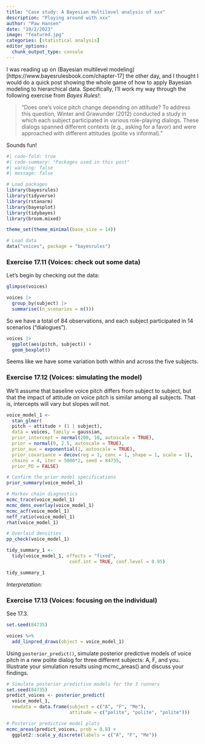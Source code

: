 ```yaml
---
title: "Case study: A Bayesian multilevel analysis of xxx"
description: "Playing around with xxx"
author: "Paw Hansen"
date: "10/2/2023"
image: "featured.jpg"
categories: [statistical analysis]
editor_options: 
  chunk_output_type: console
---
```


I was reading up on (Bayesian multilevel modeling)[https://www.bayesrulesbook.com/chapter-17] the other day, and I thought I would do a quick post showing the whole game of how to apply Bayesian modeling to hierarchical data. Specifically, I'll work my way through the following exercise from _Bayes Rules!_: 

> "Does one’s voice pitch change depending on attitude? To address this question, Winter and Grawunder (2012) conducted a study in which each subject participated in various role-playing dialogs. These dialogs spanned different contexts (e.g., asking for a favor) and were approached with different attitudes (polite vs informal)."

Sounds fun!

```r
#| code-fold: true
#| code-summary: "Packages used in this post"
#| warning: false
#| message: false

# Load packages
library(bayesrules)
library(tidyverse)
library(rstanarm)
library(bayesplot)
library(tidybayes)
library(broom.mixed)

theme_set(theme_minimal(base_size = 14))

# Load data
data("voices", package = "bayesrules")

```

### Exercise 17.11 (Voices: check out some data) 

Let's begin by checking out the data:

```r
glimpse(voices)

voices |> 
  group_by(subject) |> 
  summarise((n_scenarios = n()))

```

So we have a total of 84 observations, and each subject participated in 14 scenarios ("dialogues").  

```r
voices |> 
  ggplot(aes(pitch, subject)) + 
  geom_boxplot()
```

Seems like we have some variation both within and across the five subjects. 

### Exercise 17.12 (Voices: simulating the model)

We'll assume that baseline voice pitch differs from subject to subject, but that the impact of attitude on voice pitch is similar among all subjects. That is, intercepts will vary but slopes will not. 

```r

voice_model_1 <- 
  stan_glmer(
  pitch ~ attitude + (1 | subject), 
  data = voices, family = gaussian,
  prior_intercept = normal(200, 10, autoscale = TRUE),
  prior = normal(0, 2.5, autoscale = TRUE), 
  prior_aux = exponential(1, autoscale = TRUE),
  prior_covariance = decov(reg = 1, conc = 1, shape = 1, scale = 1),
  chains = 4, iter = 5000*2, seed = 84735, 
  prior_PD = FALSE)

# Confirm the prior model specifications
prior_summary(voice_model_1)

```

```r
# Markov chain diagnostics
mcmc_trace(voice_model_1)
mcmc_dens_overlay(voice_model_1)
mcmc_acf(voice_model_1)
neff_ratio(voice_model_1)
rhat(voice_model_1)

# Overlaid densities 
pp_check(voice_model_1)
```

```r
tidy_summary_1 <- 
  tidy(voice_model_1, effects = "fixed",
                       conf.int = TRUE, conf.level = 0.95)

tidy_summary_1
```

_Interpretation:_ 

### Exercise 17.13 (Voices: focusing on the individual) 

See 17.3. 
```r
set.seed(84735)

voices %>% 
  add_linpred_draws(object = voice_model_1)
```


Using `posterior_predict()`, simulate posterior predictive models of voice pitch in a new polite dialog for three different subjects: A, F, and you. Illustrate your simulation results using mcmc_areas() and discuss your findings.

```r
# Simulate posterior predictive models for the 3 runners
set.seed(84735)
predict_voices <- posterior_predict(
  voice_model_1, 
  newdata = data.frame(subject = c("A", "F", "Me"),
                       attitude = c("polite", "polite", "polite")))
```

```r
# Posterior predictive model plots
mcmc_areas(predict_voices, prob = 0.8) +
  ggplot2::scale_y_discrete(labels = c("A", "F", "Me"))
```

